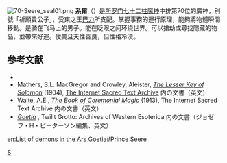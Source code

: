 [[File:70-Seere_seal01.png|thumb]]
'''系爾'''（{{lang-en|'''Seere'''}}）是[[所罗门七十二柱魔神|所罗门七十二柱魔神]]中排第70位的魔神，別號「祈願貴公子」，受東之王[[巴力|巴力]]所支配。掌握事務的運行原理，能夠將物體瞬間移動。是骑在飞马上的男子。能在眨眼之间环绕世界。可以搶劫或尋找隱藏的物品，並帶來好運。俊美且天性善良，但性格冷漠。

==参考文献==
* {{Cite book <!--|和書 -->|author=[[フレッド・ゲティングズ|フレッド・ゲティングズ]] |others=大瀧啓裕訳 |year=1992 |title=悪魔の事典 |publisher=[[青土社|青土社]] |isbn=4-7917-5185-X  }} 
* Mathers, S.L. MacGregor and Crowley, Aleister, [http://www.sacred-texts.com/grim/lks/ ''The Lesser Key of Solomon''] {{Wayback|url=http://www.sacred-texts.com/grim/lks/ |date=20100829022514 }}(1904), [http://www.sacred-texts.com/index.htm The Internet Sacred Text Archive] {{Wayback|url=http://www.sacred-texts.com/index.htm |date=20170923093157 }} 内の文書（英文）
* Waite, A.E., [http://www.sacred-texts.com/grim/bcm/index.htm ''The Book of Ceremonial Magic''] {{Wayback|url=http://www.sacred-texts.com/grim/bcm/index.htm |date=20101202152057 }}(1913), The Internet Sacred Text Archive 内の文書（英文）
* ''[http://www.esotericarchives.com/solomon/goetia.htm Goetia] {{Wayback|url=http://www.esotericarchives.com/solomon/goetia.htm |date=20070523204557 }}'', Twilit Grotto: Archives of Western Esoterica 内の文書（ジョゼフ・H・ピーターソン編集、英文）

{{所羅門七十二柱魔神}}

[[Category:所羅門七十二柱魔神|S]]

[[en:List_of_demons_in_the_Ars_Goetia#Prince_Seere|en:List of demons in the Ars Goetia#Prince Seere]]